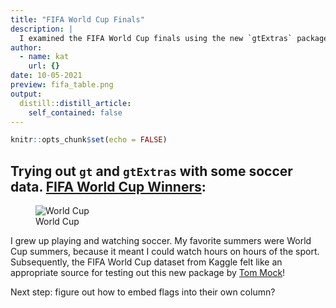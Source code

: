 ```yaml
---
title: "FIFA World Cup Finals"
description: |
  I examined the FIFA World Cup finals using the new `gtExtras` package.
author:
  - name: kat
    url: {}
date: 10-05-2021
preview: fifa_table.png
output:
  distill::distill_article:
    self_contained: false
---
```



```r
knitr::opts_chunk$set(echo = FALSE)
```

## Trying out `gt` and `gtExtras` with some soccer data. [FIFA World Cup Winners](https://github.com/katchia/side-projects/tree/main/fifa%20gt%20table): 
![World Cup](fifa_table.png)


I grew up playing and watching soccer. My favorite summers were World Cup summers, because it meant I could watch hours on hours of the sport. Subsequently, the FIFA World Cup dataset from Kaggle felt like an appropriate source for testing out this new package by [Tom Mock](https://twitter.com/thomas_mock)!

Next step: figure out how to embed flags into their own column?